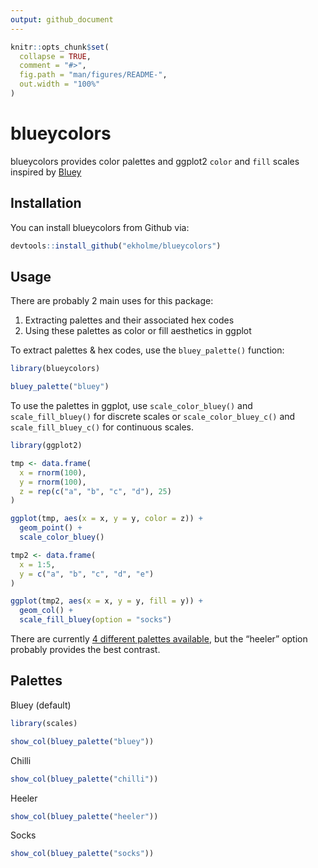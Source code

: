 ```yaml
---
output: github_document
---
```


<!-- README.md is generated from README.Rmd. Please edit that file -->

```r
knitr::opts_chunk$set(
  collapse = TRUE,
  comment = "#>",
  fig.path = "man/figures/README-",
  out.width = "100%"
)
```

# blueycolors

<!-- badges: start -->
<!-- badges: end -->

blueycolors provides color palettes and ggplot2 `color` and `fill` scales inspired by [Bluey](https://www.bluey.tv/)

## Installation

You can install blueycolors from Github via:

``` r
devtools::install_github("ekholme/blueycolors")
```

## Usage

There are probably 2 main uses for this package:

1. Extracting palettes and their associated hex codes
2. Using these palettes as color or fill aesthetics in ggplot

To extract palettes & hex codes, use the `bluey_palette()` function:

```r
library(blueycolors)

bluey_palette("bluey")
```

To use the palettes in ggplot, use `scale_color_bluey()` and `scale_fill_bluey()` for discrete scales or `scale_color_bluey_c()` and `scale_fill_bluey_c()` for continuous scales.

```r
library(ggplot2)

tmp <- data.frame(
  x = rnorm(100),
  y = rnorm(100),
  z = rep(c("a", "b", "c", "d"), 25)
)

ggplot(tmp, aes(x = x, y = y, color = z)) +
  geom_point() +
  scale_color_bluey()
```

```r
tmp2 <- data.frame(
  x = 1:5,
  y = c("a", "b", "c", "d", "e")
) 

ggplot(tmp2, aes(x = x, y = y, fill = y)) +
  geom_col() +
  scale_fill_bluey(option = "socks")
```

There are currently [4 different palettes available](#palettes), but the "heeler" option probably provides the best contrast. 

## Palettes

Bluey (default)

```r
library(scales)

show_col(bluey_palette("bluey"))
```

Chilli

```r
show_col(bluey_palette("chilli"))
```

Heeler

```r
show_col(bluey_palette("heeler"))
```

Socks

```r
show_col(bluey_palette("socks"))
```
